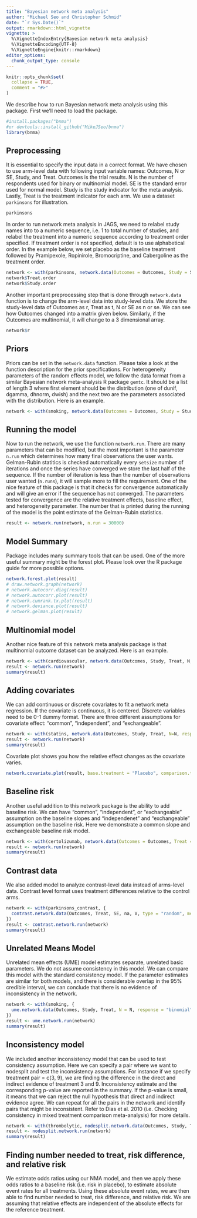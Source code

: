 ```yaml
---
title: "Bayesian network meta analysis"
author: "Michael Seo and Christopher Schmid"
date: "`r Sys.Date()`"
output: rmarkdown::html_vignette
vignette: >
  %\VignetteIndexEntry{Bayesian network meta analysis}
  %\VignetteEncoding{UTF-8}
  %\VignetteEngine{knitr::rmarkdown}
editor_options: 
  chunk_output_type: console
---
```


```r
knitr::opts_chunk$set(
  collapse = TRUE,
  comment = "#>"
)
```

We describe how to run Bayesian network meta analysis using this package. First we'll need to load the package.

```r
#install.packages("bnma")
#or devtools::install_github("MikeJSeo/bnma")
library(bnma)
```

## Preprocessing

It is essential to specify the input data in a correct format. We have chosen to use arm-level data with following input variable names: Outcomes, N or SE, Study, and Treat. Outcomes is the trial results. N is the number of respondents used for binary or multinomial model. SE is the standard error used for normal model. Study is the study indicator for the meta analysis. Lastly, Treat is the treatment indicator for each arm. We use a dataset `parkinsons` for illustration.


```r
parkinsons
```

In order to run network meta analysis in JAGS, we need to relabel study names into to a numeric sequence, i.e. 1 to total number of studies, and relabel the treatment into a numeric sequence according to treatment order specified. If treatment order is not specified, default is to use alphabetical order. In the example below, we set placebo as the baseline treatment followed by Pramipexole, Ropinirole, Bromocriptine, and Cabergoline as the treatment order.

```r
network <- with(parkinsons, network.data(Outcomes = Outcomes, Study = Study, Treat = Treat, SE = SE, response = "normal", Treat.order = Treat.order))
network$Treat.order 
network$Study.order
```

Another important preprocessing step that is done through `network.data` function is to change the arm-level data into study-level data. We store the study-level data of Outcomes as r, Treat as t, N or SE as n or se. We can see how Outcomes changed into a matrix given below. Similarly, if the Outcomes are multinomial, it will change to a 3 dimensional array.

```r
network$r
```

## Priors

Priors can be set in the `network.data` function. Please take a look at the function description for the prior specifications. For heterogeneity parameters of the random effects model, we follow the data format from a similar Bayesian network meta-analysis R package `gemtc`. It should be a list of length 3 where first element should be the distribution (one of dunif, dgamma, dhnorm, dwish) and the next two are the parameters associated with the distribution. Here is an example.

```r
network <- with(smoking, network.data(Outcomes = Outcomes, Study = Study, Treat = Treat, N = N, response = "binomial", mean.d = 0.1, hy.prior = list("dhnorm", 0, 5)))
```

## Running the model

Now to run the network, we use the function `network.run`. There are many parameters that can be modified, but the most important is the parameter `n.run` which determines how many final observations the user wants. Gelman-Rubin statitics is checked automatically every `setsize` number of iterations and once the series have converged we store the last half of the sequence. If the number of iteration is less than the number of observations user wanted (`n.runs`), it will sample more to fill the requirement. One of the nice feature of this package is that it checks for convergence automatically and will give an error if the sequence has not converged. The parameters tested for convergence are the relative treatment effects, baseline effect, and heterogeneity parameter. The number that is printed during the running of the model is the point estimate of the Gelman-Rubin statistics.

```r
result <- network.run(network, n.run = 30000)
```

## Model Summary

Package includes many summary tools that can be used. One of the more useful summary might be the forest plot. Please look over the R package guide for more possible options.

```r
network.forest.plot(result)
# draw.network.graph(network)
# network.autocorr.diag(result)
# network.autocorr.plot(result)
# network.cumrank.tx.plot(result)
# network.deviance.plot(result)
# network.gelman.plot(result)
```

## Multinomial model

Another nice feature of this network meta analysis package is that multinomial outcome dataset can be analyzed. Here is an example.

```r
network <- with(cardiovascular, network.data(Outcomes, Study, Treat, N, response = "multinomial"))
result <- network.run(network)
summary(result)
```

## Adding covariates

We can add continuous or discrete covariates to fit a network meta regression. If the covariate is continuous, it is centered. Discrete variables need to be 0-1 dummy format. There are three different assumptions for covariate effect: "common", "independent", and "exchangeable". 


```r
network <- with(statins, network.data(Outcomes, Study, Treat, N=N, response = "binomial", Treat.order = c("Placebo", "Statin"), covariate = covariate, covariate.type = "discrete", covariate.model = "common"))
result <- network.run(network)
summary(result)
```

Covariate plot shows you how the relative effect changes as the covariate varies.

```r
network.covariate.plot(result, base.treatment = "Placebo", comparison.treatment = "Statin")
```

## Baseline risk

Another useful addition to this network package is the ability to add baseline risk. We can have "common", "independent", or "exchangeable" assumption on the baseline slopes and "independenet" and "exchangeable" assumption on the baseline risk. Here we demonstrate a common slope and exchangeable baseline risk model.

```r
network <- with(certolizumab, network.data(Outcomes = Outcomes, Treat = Treat, Study = Study, N = N, response = "binomial", Treat.order = Treat.order, baseline = "common", baseline.risk = "exchangeable"))
result <- network.run(network)
summary(result)
```

## Contrast data

We also added model to analyze contrast-level data instead of arms-level data. Contrast level format uses treatment differences relative to the control arms.

```r
network <- with(parkinsons_contrast, {
  contrast.network.data(Outcomes, Treat, SE, na, V, type = "random", mean.d = 0.01, prec.d = 0.1, hy.prior = list("dhnorm", 0.01, 0.01))
})
result <- contrast.network.run(network)
summary(result)
```

## Unrelated Means Model

Unrelated mean effects (UME) model estimates separate, unrelated basic parameters. We do not assume consistency in this model. We can compare this model with the standard consistency model. If the parameter estimates are similar for both models, and there is considerable overlap in the 95% credible interval, we can conclude that there is no evidence of inconsistency in the network.

```r
network <- with(smoking, {
  ume.network.data(Outcomes, Study, Treat, N = N, response = "binomial", type = "random")
})
result <- ume.network.run(network)
summary(result)
```

## Inconsistency model

We included another inconsistency model that can be used to test consistency assumption. Here we can specify a pair where we want to nodesplit and test the inconsistency assumptions. For instance if we specify treatment pair = c(3, 9), we are finding the difference in the direct and indirect evidence of treatment 3 and 9. Inconsistency estimate and the corresponding p-value are reported in the summary. If the p-value is small, it means that we can reject the null hypothesis that direct and indirect evidence agree. We can repeat for all the pairs in the network and identify pairs that might be inconsistent. Refer to Dias et al. 2010 (i.e. Checking consistency in mixed treatment comparison meta-analysis) for more details.

```r
network <- with(thrombolytic, nodesplit.network.data(Outcomes, Study, Treat, N, response = "binomial", pair = c(3,9), type = "fixed"))
result <- nodesplit.network.run(network)
summary(result)
```


## Finding number needed to treat, risk difference, and relative risk

We estimate odds ratios using our NMA model, and then we apply these odds ratios to a baseline risk (i.e. risk in placebo), to estimate absolute event rates for all treatments. Using these absolute event rates, we are then able to find number needed to treat, risk difference, and relative risk. We are assuming that relative effects are independent of the absolute effects for the reference treatment. 

```r

```
